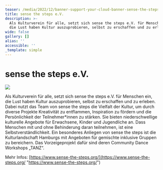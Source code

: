 ```yaml
---
teaser: /media/2022/12/banner-support-your-cloud-banner-sense-the-steps-1-1.jpg
title: sense the steps e.V.
description: >-
  Als Kulturverein für alle, setzt sich sense the steps e.V. für Menschen ein,
  die Lust haben Kultur auszuprobieren, selbst zu erschaffen und zu erleben. 
wide: false
gallery: []
alias: ''
accessible: ''
_template: simple
---
```


# sense the steps e.V.

![](/media/2022/12/banner-support-your-cloud-banner-sense-the-steps-1-1.jpg)

Als Kulturverein für alle, setzt sich sense the steps e.V. für Menschen ein, die Lust haben Kultur auszuprobieren, selbst zu erschaffen und zu erleben. Dabei nutzt das Team von sense the steps die Vielfalt der Kultur, um durch diverse Projekte Kreativität zu entflammen, Inspiration zu fördern und die Persönlichkeit der Teilnehmer*innen zu stärken. Sie bieten niederschwellige kulturelle Angebote für Erwachsene, Kinder und Jugendliche an. Dass Menschen mit und ohne Behinderung daran teilnehmen, ist eine Selbstverständlichkeit. Ein besonderes Anliegen von sense the steps ist die Kulturlandschaft Hamburgs mit Angeboten für gemischte inklusive Gruppen zu bereichern. Das Vorzeigeprojekt dafür sind deren Community Dance Workshops „TANZ“.

Mehr Infos: [https://www.sense-the-steps.org/](https://www.sense-the-steps.org/ "https://www.sense-the-steps.org/")
